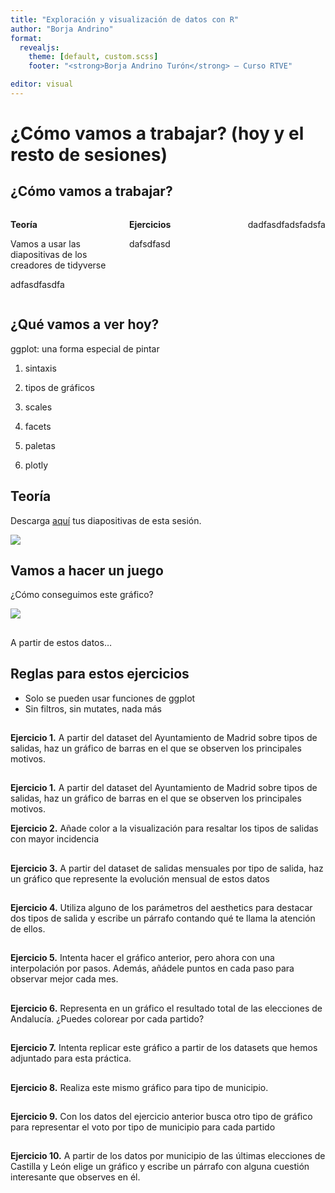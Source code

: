```yaml
---
title: "Exploración y visualización de datos con R"
author: "Borja Andrino"
format:
  revealjs: 
    theme: [default, custom.scss]
    footer: "<strong>Borja Andrino Turón</strong> — Curso RTVE"

editor: visual
---
```


# ¿Cómo vamos a trabajar? (hoy y el resto de sesiones)

## ¿Cómo vamos a trabajar?

::: columns
::: {.column width="50%"}
**Teoría**

Vamos a usar las diapositivas de los creadores de tidyverse

adfasdfasdfa
:::

::: {.column width="50%"}
**Ejercicios**

dafsdfasd
:::

dadfasdfadsfadsfa
:::

## ¿Qué vamos a ver hoy?

ggplot: una forma especial de pintar

::: incremental
1.  sintaxis

2.  tipos de gráficos

3.  scales

4.  facets

5.  paletas

6.  plotly
:::

## Teoría

Descarga [aquí](https://www.dropbox.com/s/mftk25eut8lwypl/01-Visualize.pdf?dl=0) tus diapositivas de esta sesión.

[![](imgs/portada_tema.png){fig-align="center"}](https://www.dropbox.com/s/mftk25eut8lwypl/01-Visualize.pdf?dl=0)

## Vamos a hacer un juego

¿Cómo conseguimos este gráfico?

![](imgs/ejemplo_grafico.png){fig-align="center"}

## 

A partir de estos datos...

## Reglas para estos ejercicios

::: incremental
-   Solo se pueden usar funciones de ggplot
-   Sin filtros, sin mutates, nada más
:::

## 

**Ejercicio 1.** A partir del dataset del Ayuntamiento de Madrid sobre tipos de salidas, haz un gráfico de barras en el que se observen los principales motivos.

## 

**Ejercicio 1.** A partir del dataset del Ayuntamiento de Madrid sobre tipos de salidas, haz un gráfico de barras en el que se observen los principales motivos.

**Ejercicio 2.** Añade color a la visualización para resaltar los tipos de salidas con mayor incidencia

## 

**Ejercicio 3.** A partir del dataset de salidas mensuales por tipo de salida, haz un gráfico que represente la evolución mensual de estos datos

## 

**Ejercicio 4.** Utiliza alguno de los parámetros del aesthetics para destacar dos tipos de salida y escribe un párrafo contando qué te llama la atención de ellos.

## 

**Ejercicio 5.** Intenta hacer el gráfico anterior, pero ahora con una interpolación por pasos. Además, añádele puntos en cada paso para observar mejor cada mes.

## 

**Ejercicio 6.** Representa en un gráfico el resultado total de las elecciones de Andalucía. ¿Puedes colorear por cada partido?

## 

**Ejercicio 7.** Intenta replicar este gráfico a partir de los datasets que hemos adjuntado para esta práctica.

## 

**Ejercicio 8.** Realiza este mismo gráfico para tipo de municipio.

## 

**Ejercicio 9.** Con los datos del ejercicio anterior busca otro tipo de gráfico para representar el voto por tipo de municipio para cada partido

## 

**Ejercicio 10.** A partir de los datos por municipio de las últimas elecciones de Castilla y León elige un gráfico y escribe un párrafo con alguna cuestión interesante que observes en él.
